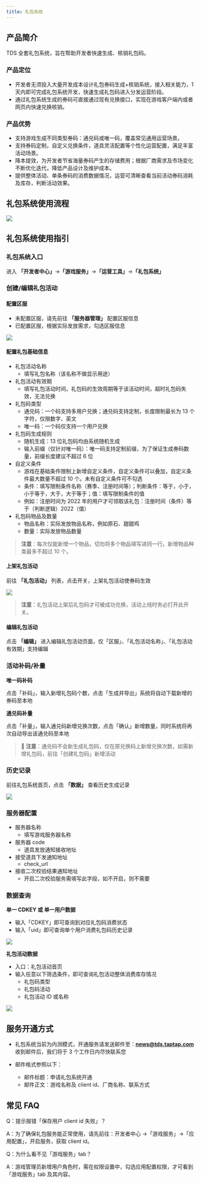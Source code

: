 ```yaml
---
title: 礼包系统
---
```


## 产品简介

TDS 全套礼包系统，旨在帮助开发者快速生成、核销礼包码。

### 产品定位

- 开发者无须投入大量开发成本设计礼包券码生成+核销系统，接入相关能力，1 天内即可完成礼包系统开发，快速生成礼包码进入分发运营阶段。
- 通过礼包系统生成的券码可直接通过现有兑换接口，实现在游戏客户端内或者网页内快速兑换核销。

### 产品优势

- 支持游戏生成不同类型券码：通兑码或唯一码，覆盖常见通用运营场景。
- 支持券码定制，自定义兑换条件，道具灵活配置等个性化运营配置，满足丰富活动场景。
- 降本提效，为开发者节省海量券码产生的存储费用；根据厂商需求及市场变化不断优化迭代，降低产品设计及维护成本。
- 提供整体活动、单条券码的消费数据情况，运营可清晰查看当前活动券码消耗及库存，判断活动效果。

## 礼包系统使用流程

![](/img/tds-gift/gift01.png)

## 礼包系统使用指引

### 礼包系统入口

进入 **「开发者中心」**→**「游戏服务」**→**「运营工具」**→**「礼包系统」**

### 创建/编辑礼包活动

#### 配置区服

- 未配置区服，请先前往 **「服务器管理」** 配置区服信息
- 已配置区服，根据实际发放需求，勾选区服信息

![](/img/tds-gift/gift02.png)

#### 配置礼包基础信息

- 礼包活动名称
  - 填写礼包名称（该名称不做显示用途）
- 礼包活动有效期
  - 填写礼包活动时间，礼包码的生效周期等于该活动时间，超时礼包码失效，无法兑换
- 礼包码类型
  - 通兑码：一个码支持多用户兑换；通兑码支持定制，长度限制最长为 13 个字符，仅限数字、英文
  - 唯一码：一个码仅支持一个用户兑换
- 礼包码生成规则
  - 随机生成：13 位礼包码均由系统随机生成
  - 输入前缀（仅针对唯一码）：唯一码支持定制前缀，为了保证生成券码数量，前缀长度建议不超过 6 位
- 自定义条件
  - 游戏在基础条件限制上新增自定义条件，自定义条件可以叠加，自定义条件最大数量不超过 10 个。未有自定义条件可不勾选
  - 条件：填写限制条件名称（赛季、注册时间等）；判断条件：等于，小于，小于等于，大于，大于等于；值：填写限制条件的值
  - 例如：注册时间为 2022 年的用户才可领取该礼包：注册时间（条件）等于（判断逻辑）2022（值）
- 礼包码物品及数量
  - 物品名称：实际发放物品名称，例如原石、甜甜鸡
  - 数量：实际发放物品数量

> **注意**：每次仅能新增一个物品，切勿将多个物品填写进同一行。新增物品种类最多不超过 10 个。

#### 上架礼包活动

前往 **「礼包活动」** 列表，点击开关，上架礼包活动使券码生效

![](/img/tds-gift/gift03.png)

> **注意**：礼包活动上架后礼包码才可被成功兑换，活动上线时务必打开此开关。

#### 编辑礼包活动

点击 **「编辑」** 进入编辑礼包活动页面，仅「区服」、「礼包活动名称」、「礼包活动有效期」支持编辑

### 活动补码/补量

**唯一码补码**

点击「补码」，输入新增礼包码个数，点击「生成并导出」系统将自动下载新增的券码至本地

**通兑码补量**

点击「补量」，输入通兑码新增兑换次数，点击「确认」新增数量，同时系统将再次自动导出该通兑码至本地

> **📢 注意**：通兑码不会新生成礼包码，仅在原兑换码上新增兑换次数，如需新增礼包码，前往「创建礼包码」新增活动

### 历史记录

前往礼包系统首页，点击 **「数据」** 查看历史生成记录

![](/img/tds-gift/gift04.png)

### 服务器配置

- 服务器名称
  - 填写游戏服务器名称
- 服务器 code
  - 道具发放通知接收地址
- 接受道具下发通知地址
  - check_url
- 接收二次校验结果通知地址
  - 开启二次校验服务需填写此字段，如不开启，则不需要

### 数据查询

**单一 CDKEY 或 单一用户数据**

- 输入「CDKEY」即可查询到对应礼包码消费状态
- 输入「uid」即可查询单个用户消费礼包码历史记录

![](/img/tds-gift/gift05.png)

**礼包活动数据**

- 入口：礼包活动首页
- 输入任意以下筛选条件，即可查询礼包活动整体消费库存情况
  - 礼包码类型
  - 礼包码活动
  - 礼包活动 ID 或名称

![](/img/tds-gift/gift06.png)

## 服务开通方式

- 礼包系统当前为内测模式，开通服务请发送邮件至：**news@tds.taptap.com**
  收到邮件后，我们将于 3 个工作日内尽快联系您

- 邮件格式参照以下：
  - 邮件标题：申请礼包系统开通
  - 邮件正文：游戏名称及 client id、厂商名称、联系方式

## 常见 FAQ

Q：提示报错「保存用户 client id 失败」？

A：为了确保礼包服务能正常使用，请先前往：开发者中心 →「游戏服务」→「应用配置」，开启服务，获取 client id。

Q：为什么看不见「游戏服务」tab？

A：游戏管理员新增用户角色时，需在权限设置中，勾选应用配置权限，才可看到「游戏服务」tab 及其内容。
